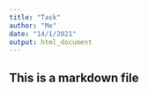 ```yaml
---
title: "Task"
author: "Me"
date: "14/1/2021"
output: html_document
---
```


## This is a markdown file